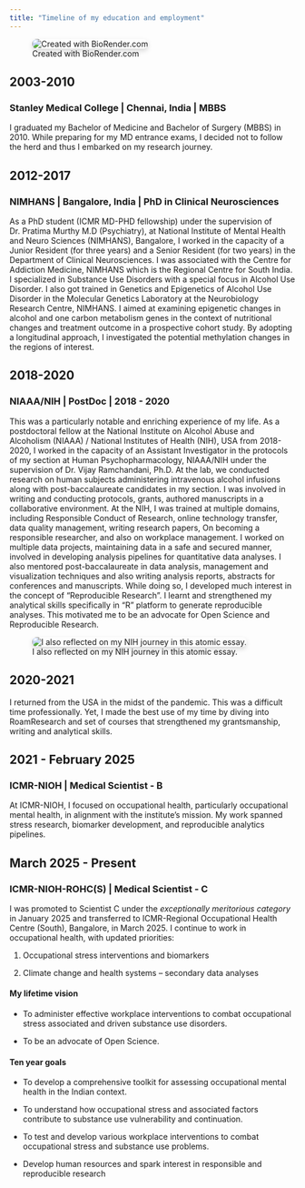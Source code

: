```yaml
---
title: "Timeline of my education and employment"
---
```


![Created with BioRender.com](timeline.png){style="box-shadow: 0 4px 8px rgba(0,0,0,0.15); border-radius: 8px;" fig-align="center"}

## 2003-2010

### Stanley Medical College \| Chennai, India \| MBBS

I graduated my Bachelor of Medicine and Bachelor of Surgery (MBBS) in 2010. While preparing for my MD entrance exams, I decided not to follow the herd and thus I embarked on my research journey.

## 2012-2017

### NIMHANS \| Bangalore, India \| PhD in Clinical Neurosciences

As a PhD student (ICMR MD-PHD fellowship) under the supervision of Dr. Pratima Murthy M.D (Psychiatry), at National Institute of Mental Health and Neuro Sciences (NIMHANS), Bangalore, I worked in the capacity of a Junior Resident (for three years) and a Senior Resident (for two years) in the Department of Clinical Neurosciences. I was associated with the Centre for Addiction Medicine, NIMHANS which is the Regional Centre for South India. I specialized in Substance Use Disorders with a special focus in Alcohol Use Disorder. I also got trained in Genetics and Epigenetics of Alcohol Use Disorder in the Molecular Genetics Laboratory at the Neurobiology Research Centre, NIMHANS. I aimed at examining epigenetic changes in alcohol and one carbon metabolism genes in the context of nutritional changes and treatment outcome in a prospective cohort study. By adopting a longitudinal approach, I investigated the potential methylation changes in the regions of interest.

## 2018-2020

### NIAAA/NIH \| PostDoc \| 2018 - 2020

This was a particularly notable and enriching experience of my life. As a postdoctoral fellow at the National Institute on Alcohol Abuse and Alcoholism (NIAAA) / National Institutes of Health (NIH), USA from 2018-2020, I worked in the capacity of an Assistant Investigator in the protocols of my section at Human Psychopharmacology, NIAAA/NIH under the supervision of Dr. Vijay Ramchandani, Ph.D. At the lab, we conducted research on human subjects administering intravenous alcohol infusions along with post-baccalaureate candidates in my section. I was involved in writing and conducting protocols, grants, authored manuscripts in a collaborative environment. At the NIH, I was trained at multiple domains, including Responsible Conduct of Research, online technology transfer, data quality management, writing research papers, On becoming a responsible researcher, and also on workplace management. I worked on multiple data projects, maintaining data in a safe and secured manner, involved in developing analysis pipelines for quantitative data analyses. I also mentored post-baccalaureate in data analysis, management and visualization techniques and also writing analysis reports, abstracts for conferences and manuscripts. While doing so, I developed much interest in the concept of "Reproducible Research". I learnt and strengthened my analytical skills specifically in "R" platform to generate reproducible analyses. This motivated me to be an advocate for Open Science and Reproducible Research.

![I also reflected on my NIH journey in this atomic essay.](Echoes_of_NIH.jpeg){style="box-shadow: 0 4px 8px rgba(0,0,0,0.15); border-radius: 8px;" fig-align="center"}

## 2020-2021

I returned from the USA in the midst of the pandemic. This was a difficult time professionally. Yet, I made the best use of my time by diving into RoamResearch and set of courses that strengthened my grantsmanship, writing and analytical skills.

## 2021 - February 2025

### ICMR-NIOH \| Medical Scientist - B

At ICMR-NIOH, I focused on occupational health, particularly occupational mental health, in alignment with the institute’s mission. My work spanned stress research, biomarker development, and reproducible analytics pipelines.

## March 2025 - Present

### ICMR-NIOH-ROHC(S) \| Medical Scientist - C

I was promoted to Scientist C under the *exceptionally meritorious category* in January 2025 and transferred to ICMR-Regional Occupational Health Centre (South), Bangalore, in March 2025. I continue to work in occupational health, with updated priorities:

1.  Occupational stress interventions and biomarkers

2.  Climate change and health systems – secondary data analyses

#### My lifetime vision

-   To administer effective workplace interventions to combat occupational stress associated and driven substance use disorders.

-   To be an advocate of Open Science.

#### Ten year goals

-   To develop a comprehensive toolkit for assessing occupational mental health in the Indian context.

-   To understand how occupational stress and associated factors contribute to substance use vulnerability and continuation.

-   To test and develop various workplace interventions to combat occupational stress and substance use problems.

-   Develop human resources and spark interest in responsible and reproducible research
